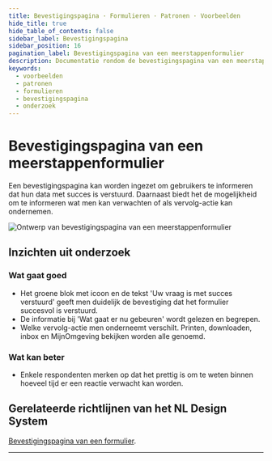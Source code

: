 ```yaml
---
title: Bevestigingspagina · Formulieren · Patronen · Voorbeelden
hide_title: true
hide_table_of_contents: false
sidebar_label: Bevestigingspagina
sidebar_position: 16
pagination_label: Bevestigingspagina van een meerstappenformulier
description: Documentatie rondom de bevestigingspagina van een meerstappenformulier
keywords:
  - voorbeelden
  - patronen
  - formulieren
  - bevestigingspagina
  - onderzoek
---
```



# Bevestigingspagina van een meerstappenformulier

Een bevestigingspagina kan worden ingezet om gebruikers te informeren dat hun data met succes is verstuurd. Daarnaast biedt het de mogelijkheid om te informeren wat men kan verwachten of als vervolg-actie kan ondernemen.

![Ontwerp van bevestigingspagina van een meerstappenformulier](https://raw.githubusercontent.com/nl-design-system/documentatie/assets/voorbeeld_formulier_succes.png)

## Inzichten uit onderzoek

### Wat gaat goed

- Het groene blok met icoon en de tekst 'Uw vraag is met succes verstuurd' geeft men duidelijk de bevestiging dat het formulier succesvol is verstuurd.
- De informatie bij 'Wat gaat er nu gebeuren' wordt gelezen en begrepen.
- Welke vervolg-actie men onderneemt verschilt. Printen, downloaden, inbox en MijnOmgeving bekijken worden alle genoemd.

### Wat kan beter

- Enkele respondenten merken op dat het prettig is om te weten binnen hoeveel tijd er een reactie verwacht kan worden.

<VideoPlayer videoId="3xGV14vdEQI" />

## Gerelateerde richtlijnen van het NL Design System

[Bevestigingspagina van een formulier](/richtlijnen/formulieren/bevestigingspagina).

<ResearchInfo />

---

<PatternFooterInfo />
